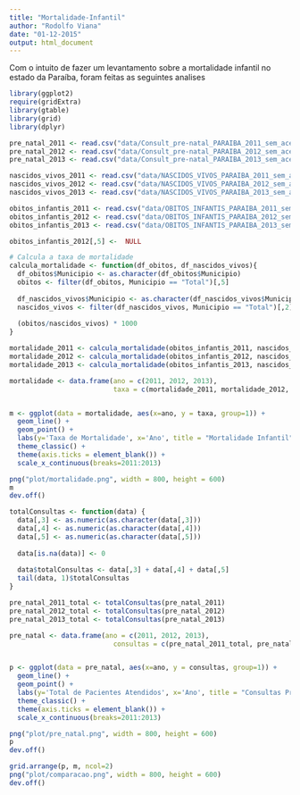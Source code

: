 ```yaml
---
title: "Mortalidade-Infantil"
author: "Rodolfo Viana"
date: "01-12-2015"
output: html_document
---
```


Com o intuito de fazer um levantamento sobre a mortalidade infantil no estado da Paraíba, foram feitas as seguintes analises

```r
library(ggplot2)
require(gridExtra)
library(gtable)
library(grid)
library(dplyr)
```

```r
pre_natal_2011 <- read.csv("data/Consult_pre-natal_PARAIBA_2011_sem_acento.csv", sep=";")
pre_natal_2012 <- read.csv("data/Consult_pre-natal_PARAIBA_2012_sem_acento.csv", sep=";")
pre_natal_2013 <- read.csv("data/Consult_pre-natal_PARAIBA_2013_sem_acento.csv", sep=";")

nascidos_vivos_2011 <- read.csv("data/NASCIDOS_VIVOS_PARAIBA_2011_sem_acento.csv", sep=";")
nascidos_vivos_2012 <- read.csv("data/NASCIDOS_VIVOS_PARAIBA_2012_sem_acento.csv", sep=";")
nascidos_vivos_2013 <- read.csv("data/NASCIDOS_VIVOS_PARAIBA_2013_sem_acento.csv", sep=";")

obitos_infantis_2011 <- read.csv("data/OBITOS_INFANTIS_PARAIBA_2011_sem_acento.csv", sep=";")
obitos_infantis_2012 <- read.csv("data/OBITOS_INFANTIS_PARAIBA_2012_sem_acento.csv", sep=";")
obitos_infantis_2013 <- read.csv("data/OBITOS_INFANTIS_PARAIBA_2013_sem_acento.csv", sep=";")

obitos_infantis_2012[,5] <-  NULL
```

```r
# Calcula a taxa de mortalidade
calcula_mortalidade <- function(df_obitos, df_nascidos_vivos){
  df_obitos$Municipio <- as.character(df_obitos$Municipio)
  obitos <- filter(df_obitos, Municipio == "Total")[,5]
  
  df_nascidos_vivos$Municipio <- as.character(df_nascidos_vivos$Municipio)
  nascidos_vivos <- filter(df_nascidos_vivos, Municipio == "Total")[,2]
  
  (obitos/nascidos_vivos) * 1000
}

mortalidade_2011 <- calcula_mortalidade(obitos_infantis_2011, nascidos_vivos_2011)
mortalidade_2012 <- calcula_mortalidade(obitos_infantis_2012, nascidos_vivos_2012)
mortalidade_2013 <- calcula_mortalidade(obitos_infantis_2013, nascidos_vivos_2013)

mortalidade <- data.frame(ano = c(2011, 2012, 2013),
                          taxa = c(mortalidade_2011, mortalidade_2012, mortalidade_2013))


m <- ggplot(data = mortalidade, aes(x=ano, y = taxa, group=1)) + 
  geom_line() +
  geom_point() + 
  labs(y='Taxa de Mortalidade', x='Ano', title = "Mortalidade Infantil") + 
  theme_classic() + 
  theme(axis.ticks = element_blank()) +
  scale_x_continuous(breaks=2011:2013)

png("plot/mortalidade.png", width = 800, height = 600)
m
dev.off()
```

```r
totalConsultas <- function(data) {
  data[,3] <- as.numeric(as.character(data[,3]))
  data[,4] <- as.numeric(as.character(data[,4]))
  data[,5] <- as.numeric(as.character(data[,5]))
  
  data[is.na(data)] <- 0
  
  data$totalConsultas <- data[,3] + data[,4] + data[,5]
  tail(data, 1)$totalConsultas
}

pre_natal_2011_total <- totalConsultas(pre_natal_2011)
pre_natal_2012_total <- totalConsultas(pre_natal_2012)
pre_natal_2013_total <- totalConsultas(pre_natal_2013)

pre_natal <- data.frame(ano = c(2011, 2012, 2013),
                          consultas = c(pre_natal_2011_total, pre_natal_2012_total, pre_natal_2013_total))


p <- ggplot(data = pre_natal, aes(x=ano, y = consultas, group=1)) + 
  geom_line() +
  geom_point() + 
  labs(y='Total de Pacientes Atendidos', x='Ano', title = "Consultas Pré-Natal") + 
  theme_classic() + 
  theme(axis.ticks = element_blank()) +
  scale_x_continuous(breaks=2011:2013)

png("plot/pre_natal.png", width = 800, height = 600)
p
dev.off()
```


```r
grid.arrange(p, m, ncol=2)
png("plot/comparacao.png", width = 800, height = 600)
dev.off()
```
